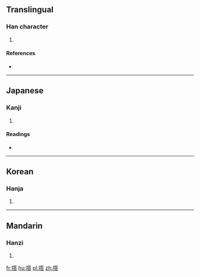 ==Translingual==

===Han character===
{{Han char|rn=64|rad=手|as=12|sn=15|four=5806<sub>1</sub>|canj=手竹人口 (QHOR)}}

# {{defn|Han|sort=手12}}

====References====
* {{Han ref|kx=0454.210|dkj=12711|dj=0804.010|hdz=31960.020|uh=6498|ud=25752|bh=E5BC|bd=58812}}

----

==Japanese==

===Kanji===
{{ja-kanji|grade=|rs=手12}}

# {{defn|lang=ja|sort=手12}}

====Readings====
* {{ja-readings|on=[[とう]] (tō)|kun=}}

----

==Korean==

===Hanja===
{{ko-hanja|hangeul=갑|eumhun=|rv=p|mr=p|y=p}}

# {{defn|lang=ko|sort=手12}}

----

==Mandarin==

===Hanzi===
{{cmn-hanzi|pin=[[dā]] ([[da1]])|wg=ta<sup>1</sup>}}

# {{defn|lang=cmn|sort=手12}}

[[fr:撘]]
[[hu:撘]]
[[pl:撘]]
[[zh:撘]]